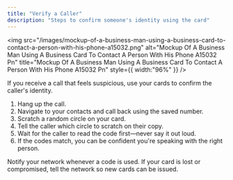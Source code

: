 ```yaml
---
title: "Verify a Caller"
description: "Steps to confirm someone's identity using the card"
---
```


<img
  src="/images/mockup-of-a-business-man-using-a-business-card-to-contact-a-person-with-his-phone-a15032.png"
  alt="Mockup Of A Business Man Using A Business Card To Contact A Person With His Phone A15032 Pn"
  title="Mockup Of A Business Man Using A Business Card To Contact A Person With His Phone A15032 Pn"
  style={{ width:"96%" }}
/>

If you receive a call that feels suspicious, use your cards to confirm the caller's identity.

1. Hang up the call.
2. Navigate to your contacts and call back using the saved number.
3. Scratch a random circle on your card.
4. Tell the caller which circle to scratch on their copy.
5. Wait for the caller to read the code first—never say it out loud.
6. If the codes match, you can be confident you're speaking with the right person.

Notify your network whenever a code is used. If your card is lost or compromised, tell the network so new cards can be issued.